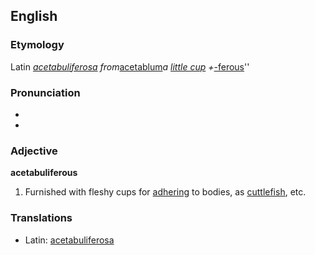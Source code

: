 ==English==

===Etymology===
Latin ''[[acetabuliferosa]] from ''[[acetablum]]'' a [[little cup]] + ''[[-ferous]]''

===Pronunciation===
*{{IPA|/ˌæsɪtæbjuːˈlɪfərʊs/}}
*{{audio|en-us-acetabuliferous.ogg|Audio (US)}}

===Adjective===
'''acetabuliferous'''

# Furnished with fleshy cups for [[adhering]] to bodies, as [[cuttlefish]], etc.

===Translations===
*Latin: [[acetabuliferosa]]